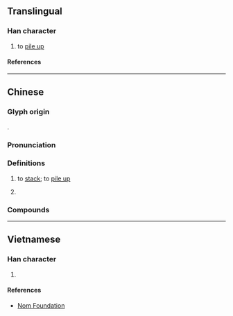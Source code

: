 {{character info}}
==Translingual==

===Han character===
{{Han char|rn=64|rad=手|as=11|sn=14|four=56093|canj=QWVF|ids=⿰扌累}}

# to [[pile up]]

====References====
{{Han ref|kx=0450.080|dkj=12594|dj=0800.270|hdz=31946.060|uh=645E}}

----
==Chinese==
{{zh-forms|alt=𢴱}}

===Glyph origin===
{{Han etym}}
{{Han compound|手|累|ls=psc|c1=s|c2=p|t1=hand}}.

===Pronunciation===
{{zh-pron
|m=luò,luó,1nb=standard,2nb=variant
|c=lo3,lo4
|mc=y
|oc=y
|cat=v,n
}}

===Definitions===
{{zh-hanzi}}

# to [[stack]]; to [[pile up]]
# {{zh-classifier|objects in a [[pile]] or [[stack]]|t=[[pile]]; [[stack]]}}
#: {{zh-x|一 摞 碗|a '''stack''' of bowls}}

===Compounds===
{{zh-der|摞管}}

----

==Vietnamese==

===Han character===
{{vi-readings|rs=手11|reading=lũy}}

# {{rfdef|vi|sort=手11}}

====References====
* [http://nomfoundation.org/common/nom_details.php?codepoint=645e Nom Foundation]